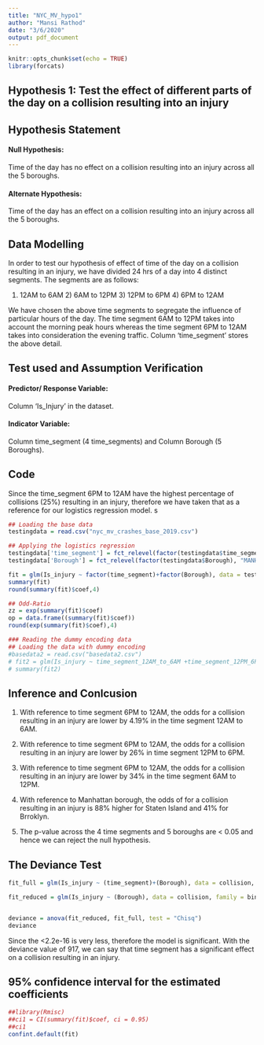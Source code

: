 ```yaml
---
title: "NYC_MV_hypo1"
author: "Mansi Rathod"
date: "3/6/2020"
output: pdf_document
---
```


```r
knitr::opts_chunk$set(echo = TRUE)
library(forcats)
```

## Hypothesis 1: Test the effect of different parts of the day on a collision resulting into an injury

## Hypothesis Statement
#### Null Hypothesis: 
Time of the day has no effect on a collision resulting into an injury across all the 5 boroughs.</i>

####  Alternate Hypothesis: 
Time of the day  has an effect on a collision resulting into an injury across all the 5 boroughs.

## Data Modelling
In order to test our hypothesis of effect of time of the day on a collision resulting in an injury, we have divided 24 hrs of a day into 4 distinct segments. The segments are as follows:

1) 12AM to 6AM  2) 6AM to 12PM  3) 12PM to 6PM 4) 6PM to 12AM 

We have chosen the above time segments to segregate the influence of particular hours of the day. The time segment 6AM to 12PM takes into account the morning peak hours whereas the time segment 6PM to 12AM takes into consideration the evening traffic. Column 'time_segment' stores the above detail.

## Test used and Assumption Verification
#### Predictor/ Response Variable:
Column 'Is_Injury' in the dataset.

#### Indicator Variable: 
Column time_segment (4 time_segments) and  Column Borough (5 Boroughs).

## Code
Since the time_segment 6PM to 12AM have the highest percentage of collisions (25%) resulting in an injury, therefore we have taken that as a reference for our logistics regression model.
s
```r
## Loading the base data
testingdata = read.csv("nyc_mv_crashes_base_2019.csv")

## Applying the logistics regression
testingdata['time_segment'] = fct_relevel(factor(testingdata$time_segment), "6PM_12AM")
testingdata['Borough'] = fct_relevel(factor(testingdata$Borough), "MANHATTAN")

fit = glm(Is_injury ~ factor(time_segment)+factor(Borough), data = testingdata, family = binomial)
summary(fit)
round(summary(fit)$coef,4)

## Odd-Ratio
zz = exp(summary(fit)$coef)
op = data.frame((summary(fit)$coef))
round(exp(summary(fit)$coef),4)

### Reading the dummy encoding data
## Loading the data with dummy encoding
#basedata2 = read.csv("basedata2.csv")
# fit2 = glm(Is_injury ~ time_segment_12AM_to_6AM +time_segment_12PM_6PM+time_segment_6AM_to_12PM+ time_segment_6PM_12AM+0+Borough_BRONX+Borough_BROOKLYN+Borough_MANHATTAN+Borough_QUEENS+Borough_STATEN.ISLAND+0, data = basedata2, family= binomial, singular.ok = T)
# summary(fit2)

```

## Inference and Conlcusion

1. With reference to time segment 6PM to 12AM, the odds for a collision resulting in an injury are lower by 4.19% in the time segment 12AM to 6AM.

2. With reference to time segment 6PM to 12AM, the odds for a collision resulting in an injury are lower by 26% in time segment 12PM to 6PM.

3. With reference to time segment 6PM to 12AM, the odds for a collision resulting in an injury are lower by 34% in the time segment 6AM to 12PM.

4. With reference to Manhattan borough, the odds of for a collision resulting in an injury is 88% higher for Staten Island and 41% for Brroklyn. 

5. The p-value across the 4 time segments and 5 boroughs are < 0.05 and hence we can reject the null hypothesis.

## The Deviance Test

```r

fit_full = glm(Is_injury ~ (time_segment)+(Borough), data = collision, family = binomial)

fit_reduced = glm(Is_injury ~ (Borough), data = collision, family = binomial)


deviance = anova(fit_reduced, fit_full, test = "Chisq")
deviance
```

Since the <2.2e-16 is very less, therefore the model is significant. With the deviance value of 917, we can say that time segment has a significant effect on a collision resulting in an injury.

## 95% confidence interval for the estimated coefficients

```r
##library(Rmisc)
##ci1 = CI(summary(fit)$coef, ci = 0.95)
##ci1
confint.default(fit)
```
